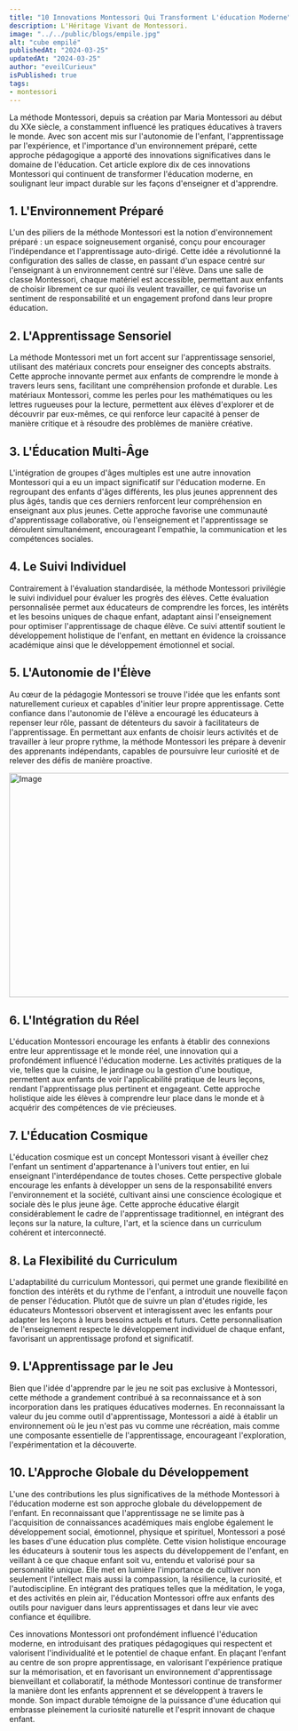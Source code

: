 ```yaml
---
title: "10 Innovations Montessori Qui Transforment L'éducation Moderne"
description: L'Héritage Vivant de Montessori.
image: "../../public/blogs/empile.jpg"
alt: "cube empilé"
publishedAt: "2024-03-25"
updatedAt: "2024-03-25"
author: "eveilCurieux"
isPublished: true
tags: 
- montessori
---
```


La méthode Montessori, depuis sa création par Maria Montessori au début du XXe siècle, a constamment influencé les pratiques éducatives à travers le monde. Avec son accent mis sur l'autonomie de l'enfant, l'apprentissage par l'expérience, et l'importance d'un environnement préparé, cette approche pédagogique a apporté des innovations significatives dans le domaine de l'éducation. Cet article explore dix de ces innovations Montessori qui continuent de transformer l'éducation moderne, en soulignant leur impact durable sur les façons d'enseigner et d'apprendre.

## 1. L'Environnement Préparé

L'un des piliers de la méthode Montessori est la notion d'environnement préparé : un espace soigneusement organisé, conçu pour encourager l'indépendance et l'apprentissage auto-dirigé. Cette idée a révolutionné la configuration des salles de classe, en passant d'un espace centré sur l'enseignant à un environnement centré sur l'élève. Dans une salle de classe Montessori, chaque matériel est accessible, permettant aux enfants de choisir librement ce sur quoi ils veulent travailler, ce qui favorise un sentiment de responsabilité et un engagement profond dans leur propre éducation.

## 2. L'Apprentissage Sensoriel

La méthode Montessori met un fort accent sur l'apprentissage sensoriel, utilisant des matériaux concrets pour enseigner des concepts abstraits. Cette approche innovante permet aux enfants de comprendre le monde à travers leurs sens, facilitant une compréhension profonde et durable. Les matériaux Montessori, comme les perles pour les mathématiques ou les lettres rugueuses pour la lecture, permettent aux élèves d'explorer et de découvrir par eux-mêmes, ce qui renforce leur capacité à penser de manière critique et à résoudre des problèmes de manière créative.

## 3. L'Éducation Multi-Âge

L'intégration de groupes d'âges multiples est une autre innovation Montessori qui a eu un impact significatif sur l'éducation moderne. En regroupant des enfants d'âges différents, les plus jeunes apprennent des plus âgés, tandis que ces derniers renforcent leur compréhension en enseignant aux plus jeunes. Cette approche favorise une communauté d'apprentissage collaborative, où l'enseignement et l'apprentissage se déroulent simultanément, encourageant l'empathie, la communication et les compétences sociales.

## 4. Le Suivi Individuel

Contrairement à l'évaluation standardisée, la méthode Montessori privilégie le suivi individuel pour évaluer les progrès des élèves. Cette évaluation personnalisée permet aux éducateurs de comprendre les forces, les intérêts et les besoins uniques de chaque enfant, adaptant ainsi l'enseignement pour optimiser l'apprentissage de chaque élève. Ce suivi attentif soutient le développement holistique de l'enfant, en mettant en évidence la croissance académique ainsi que le développement émotionnel et social.

## 5. L'Autonomie de l'Élève

Au cœur de la pédagogie Montessori se trouve l'idée que les enfants sont naturellement curieux et capables d'initier leur propre apprentissage. Cette confiance dans l'autonomie de l'élève a encouragé les éducateurs à repenser leur rôle, passant de détenteurs du savoir à facilitateurs de l'apprentissage. En permettant aux enfants de choisir leurs activités et de travailler à leur propre rythme, la méthode Montessori les prépare à devenir des apprenants indépendants, capables de poursuivre leur curiosité et de relever des défis de manière proactive.

<Image
  src="/blogs/paly.jpg"
  width="718"
  height="404"
  alt="Image"
  sizes="100vw"
/>

## 6. L'Intégration du Réel

L'éducation Montessori encourage les enfants à établir des connexions entre leur apprentissage et le monde réel, une innovation qui a profondément influencé l'éducation moderne. Les activités pratiques de la vie, telles que la cuisine, le jardinage ou la gestion d'une boutique, permettent aux enfants de voir l'applicabilité pratique de leurs leçons, rendant l'apprentissage plus pertinent et engageant. Cette approche holistique aide les élèves à comprendre leur place dans le monde et à acquérir des compétences de vie précieuses.

## 7. L'Éducation Cosmique

L'éducation cosmique est un concept Montessori visant à éveiller chez l'enfant un sentiment d'appartenance à l'univers tout entier, en lui enseignant l'interdépendance de toutes choses. Cette perspective globale encourage les enfants à développer un sens de la responsabilité envers l'environnement et la société, cultivant ainsi une conscience écologique et sociale dès le plus jeune âge. Cette approche éducative élargit considérablement le cadre de l'apprentissage traditionnel, en intégrant des leçons sur la nature, la culture, l'art, et la science dans un curriculum cohérent et interconnecté.

## 8. La Flexibilité du Curriculum

L'adaptabilité du curriculum Montessori, qui permet une grande flexibilité en fonction des intérêts et du rythme de l'enfant, a introduit une nouvelle façon de penser l'éducation. Plutôt que de suivre un plan d'études rigide, les éducateurs Montessori observent et interagissent avec les enfants pour adapter les leçons à leurs besoins actuels et futurs. Cette personnalisation de l'enseignement respecte le développement individuel de chaque enfant, favorisant un apprentissage profond et significatif.

## 9. L'Apprentissage par le Jeu

Bien que l'idée d'apprendre par le jeu ne soit pas exclusive à Montessori, cette méthode a grandement contribué à sa reconnaissance et à son incorporation dans les pratiques éducatives modernes. En reconnaissant la valeur du jeu comme outil d'apprentissage, Montessori a aidé à établir un environnement où le jeu n'est pas vu comme une récréation, mais comme une composante essentielle de l'apprentissage, encourageant l'exploration, l'expérimentation et la découverte.

## 10. L'Approche Globale du Développement

L'une des contributions les plus significatives de la méthode Montessori à l'éducation moderne est son approche globale du développement de l'enfant. En reconnaissant que l'apprentissage ne se limite pas à l'acquisition de connaissances académiques mais englobe également le développement social, émotionnel, physique et spirituel, Montessori a posé les bases d'une éducation plus complète. Cette vision holistique encourage les éducateurs à soutenir tous les aspects du développement de l'enfant, en veillant à ce que chaque enfant soit vu, entendu et valorisé pour sa personnalité unique. Elle met en lumière l'importance de cultiver non seulement l'intellect mais aussi la compassion, la résilience, la curiosité, et l'autodiscipline. En intégrant des pratiques telles que la méditation, le yoga, et des activités en plein air, l'éducation Montessori offre aux enfants des outils pour naviguer dans leurs apprentissages et dans leur vie avec confiance et équilibre.

Ces innovations Montessori ont profondément influencé l'éducation moderne, en introduisant des pratiques pédagogiques qui respectent et valorisent l'individualité et le potentiel de chaque enfant. En plaçant l'enfant au centre de son propre apprentissage, en valorisant l'expérience pratique sur la mémorisation, et en favorisant un environnement d'apprentissage bienveillant et collaboratif, la méthode Montessori continue de transformer la manière dont les enfants apprennent et se développent à travers le monde. Son impact durable témoigne de la puissance d'une éducation qui embrasse pleinement la curiosité naturelle et l'esprit innovant de chaque enfant.
